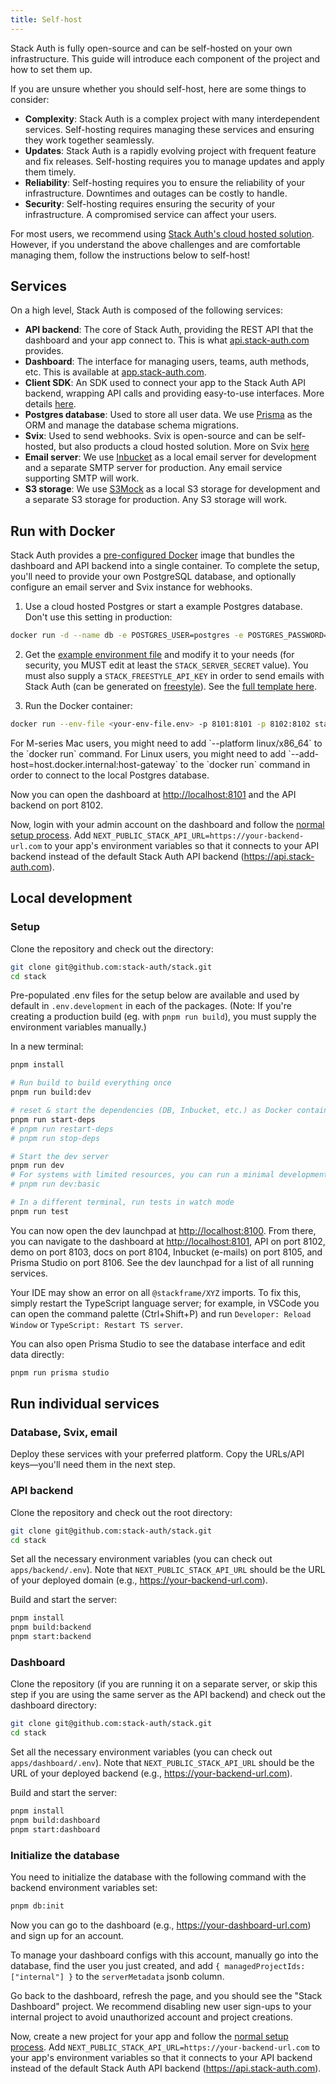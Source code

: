 ```yaml
---
title: Self-host
---
```


Stack Auth is fully open-source and can be self-hosted on your own infrastructure. This guide will introduce each component of the project and how to set them up.

<Info>
If you are unsure whether you should self-host, here are some things to consider:

- **Complexity**: Stack Auth is a complex project with many interdependent services. Self-hosting requires managing these services and ensuring they work together seamlessly.
- **Updates**: Stack Auth is a rapidly evolving project with frequent feature and fix releases. Self-hosting requires you to manage updates and apply them timely.
- **Reliability**: Self-hosting requires you to ensure the reliability of your infrastructure. Downtimes and outages can be costly to handle.
- **Security**: Self-hosting requires ensuring the security of your infrastructure. A compromised service can affect your users.

For most users, we recommend using [Stack Auth's cloud hosted solution](https://app.stack-auth.com). However, if you understand the above challenges and are comfortable managing them, follow the instructions below to self-host!
</Info>

## Services

On a high level, Stack Auth is composed of the following services:
- **API backend**: The core of Stack Auth, providing the REST API that the dashboard and your app connect to. This is what [api.stack-auth.com](https://api.stack-auth.com) provides.
- **Dashboard**: The interface for managing users, teams, auth methods, etc. This is available at [app.stack-auth.com](https://app.stack-auth.com).
- **Client SDK**: An SDK used to connect your app to the Stack Auth API backend, wrapping API calls and providing easy-to-use interfaces. More details [here](../getting-started/setup.mdx).
- **Postgres database**: Used to store all user data. We use [Prisma](https://prisma.io) as the ORM and manage the database schema migrations.
- **Svix**: Used to send webhooks. Svix is open-source and can be self-hosted, but also products a cloud hosted solution. More on Svix [here](https://svix.com)
- **Email server**: We use [Inbucket](https://inbucket.org) as a local email server for development and a separate SMTP server for production. Any email service supporting SMTP will work.
- **S3 storage**: We use [S3Mock](https://github.com/adobe/S3Mock) as a local S3 storage for development and a separate S3 storage for production. Any S3 storage will work.

## Run with Docker

Stack Auth provides a [pre-configured Docker](https://hub.docker.com/r/stackauth/server) image that bundles the dashboard and API backend into a single container. To complete the setup, you'll need to provide your own PostgreSQL database, and optionally configure an email server and Svix instance for webhooks.

1. Use a cloud hosted Postgres or start a example Postgres database. Don't use this setting in production:
  ```sh
  docker run -d --name db -e POSTGRES_USER=postgres -e POSTGRES_PASSWORD=password -e POSTGRES_DB=stackframe -p 5432:5432 postgres:latest
  ```

2. Get the [example environment file](https://github.com/stack-auth/stack-auth/tree/main/docker/server/.env.example) and modify it to your needs (for security, you MUST edit at least the `STACK_SERVER_SECRET` value). You must also supply a `STACK_FREESTYLE_API_KEY` in order to send emails with Stack Auth (can be generated on [freestyle](https://freestyle.sh)). See the [full template here](https://github.com/stack-auth/stack-auth/blob/dev/docker/server/.env).

3. Run the Docker container:
  ```sh
  docker run --env-file <your-env-file.env> -p 8101:8101 -p 8102:8102 stackauth/server:latest
  ```

  <Info>
  For M-series Mac users, you might need to add `--platform linux/x86_64` to the `docker run` command.  
  </Info>
  <Info>
  For Linux users, you might need to add `--add-host=host.docker.internal:host-gateway` to the `docker run` command in order to connect to the local Postgres database.
  </Info>

Now you can open the dashboard at [http://localhost:8101](http://localhost:8101) and the API backend on port 8102.

Now, login with your admin account on the dashboard and follow the [normal setup process](../getting-started/setup.mdx). Add `NEXT_PUBLIC_STACK_API_URL=https://your-backend-url.com` to your app's environment variables so that it connects to your API backend instead of the default Stack Auth API backend (https://api.stack-auth.com).

## Local development

### Setup

Clone the repository and check out the directory:

```sh
git clone git@github.com:stack-auth/stack.git
cd stack
```

Pre-populated .env files for the setup below are available and used by default in `.env.development` in each of the packages. (Note: If you're creating a production build (eg. with `pnpm run build`), you must supply the environment variables manually.)

In a new terminal:

```sh
pnpm install

# Run build to build everything once
pnpm run build:dev

# reset & start the dependencies (DB, Inbucket, etc.) as Docker containers, seeding the DB with the Prisma schema
pnpm run start-deps
# pnpm run restart-deps
# pnpm run stop-deps

# Start the dev server
pnpm run dev
# For systems with limited resources, you can run a minimal development setup with just the backend and dashboard
# pnpm run dev:basic

# In a different terminal, run tests in watch mode
pnpm run test
```

You can now open the dev launchpad at [http://localhost:8100](http://localhost:8100). From there, you can navigate to the dashboard at [http://localhost:8101](http://localhost:8101), API on port 8102, demo on port 8103, docs on port 8104, Inbucket (e-mails) on port 8105, and Prisma Studio on port 8106. See the dev launchpad for a list of all running services.

Your IDE may show an error on all `@stackframe/XYZ` imports. To fix this, simply restart the TypeScript language server; for example, in VSCode you can open the command palette (Ctrl+Shift+P) and run `Developer: Reload Window` or `TypeScript: Restart TS server`.

You can also open Prisma Studio to see the database interface and edit data directly:

```sh
pnpm run prisma studio
```

## Run individual services

### Database, Svix, email

Deploy these services with your preferred platform. Copy the URLs/API keys—you'll need them in the next step.

### API backend

Clone the repository and check out the root directory:

```sh
git clone git@github.com:stack-auth/stack.git
cd stack
```

Set all the necessary environment variables (you can check out `apps/backend/.env`). Note that `NEXT_PUBLIC_STACK_API_URL` should be the URL of your deployed domain (e.g., https://your-backend-url.com).

Build and start the server:

```sh
pnpm install
pnpm build:backend
pnpm start:backend
```

### Dashboard

Clone the repository (if you are running it on a separate server, or skip this step if you are using the same server as the API backend) and check out the dashboard directory:

```sh
git clone git@github.com:stack-auth/stack.git
cd stack
```

Set all the necessary environment variables (you can check out `apps/dashboard/.env`). Note that `NEXT_PUBLIC_STACK_API_URL` should be the URL of your deployed backend (e.g., https://your-backend-url.com).

Build and start the server:

```sh
pnpm install
pnpm build:dashboard
pnpm start:dashboard
```

### Initialize the database

You need to initialize the database with the following command with the backend environment variables set:

```sh
pnpm db:init
```

Now you can go to the dashboard (e.g., https://your-dashboard-url.com) and sign up for an account.

To manage your dashboard configs with this account, manually go into the database, find the user you just created, and add `{ managedProjectIds: ["internal"] }` to the `serverMetadata` jsonb column.

Go back to the dashboard, refresh the page, and you should see the "Stack Dashboard" project. We recommend disabling new user sign-ups to your internal project to avoid unauthorized account and project creations.

Now, create a new project for your app and follow the [normal setup process](../getting-started/setup.mdx). Add `NEXT_PUBLIC_STACK_API_URL=https://your-backend-url.com` to your app's environment variables so that it connects to your API backend instead of the default Stack Auth API backend (https://api.stack-auth.com).
